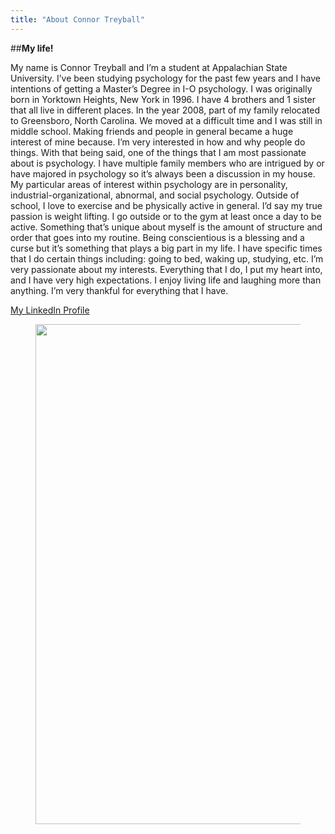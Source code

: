```yaml
---
title: "About Connor Treyball"
---
```



##**My life!**

My name is Connor Treyball and I'm a student at Appalachian State University. I've been studying psychology for the past few years and I have intentions of getting a Master's Degree in I-O psychology. I was originally born in Yorktown Heights, New York in 1996. I have 4 brothers and 1 sister that all live in different places. In the year 2008, part of my family relocated to Greensboro, North Carolina. We moved at a difficult time and I was still in middle school. Making friends and people in general became a huge interest of mine because. I'm very interested in how and why people do things. With that being said, one of the things that I am most passionate about is psychology. I have multiple family members who are intrigued by or have majored in psychology so it's always been a discussion in my house. My particular areas of interest within psychology are in personality, industrial-organizational, abnormal, and social psychology. Outside of school, I love to exercise and be physically active in general. I'd say my true passion is weight lifting. I go outside or to the gym at least once a day to be active. Something that's unique about myself is the amount of structure and order that goes into my routine. Being conscientious is a blessing and a curse but it's something that plays a big part in my life. I have specific times that I do certain things including: going to bed, waking up, studying, etc. I'm very passionate about my interests. Everything that I do, I put my heart into, and I have very high expectations. I enjoy living life and laughing more than anything. I'm very thankful for everything that I have. 



[My LinkedIn Profile](https://www.linkedin.com/in/connor-treyball-ab4044148)

<figure align = "middle">
<img src= "NYCSky.jpg" style = "width:800px;">